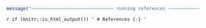 ```r
message("~~~~~~~~~~~~~~~~~~~~~~~~~~~~~~ running references ~~~~~~~~~~~~~~~~~~~~~~~~~~~~~~~")
```



`r if (knitr::is_html_output()) '
# References {-}
'`

